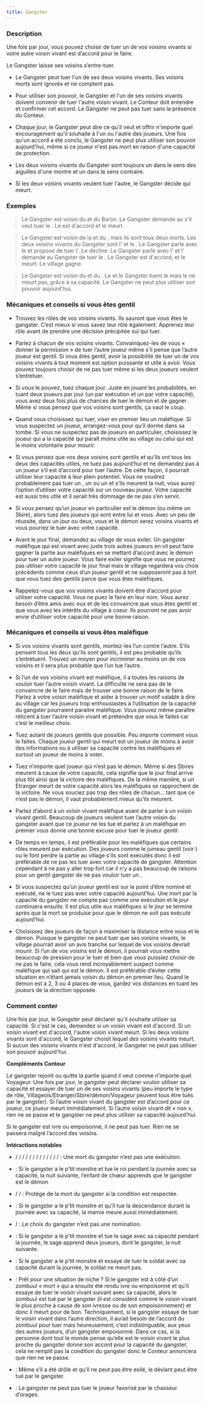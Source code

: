 ```yaml
---
title: Gangster
---
```



<Role GANGSTER header />

### Description

Une fois par jour, vous pouvez choisir de tuer un de vos voisins vivants si votre autre voisin vivant est d’accord pour le faire.

Le Gangster laisse ses voisins s’entre-tuer. 

-   Le Gangster peut tuer l'un de ses deux voisins vivants. Ses voisins morts sont ignorés et ne comptent pas. 

-   Pour utiliser son pouvoir, le Gangster et l'un de ses voisins vivants doivent convenir de tuer l'autre voisin vivant. Le Conteur doit entendre et confirmer cet accord. Le Gangster ne peut pas tuer sans la présence du Conteur. 

-   Chaque jour, le Gangster peut dire ce qu'il veut et offrir n'importe quel encouragement qu'il souhaite à l'un ou l'autre des joueurs. Une fois qu'un accord a été conclu, le Gangster ne peut plus utiliser son pouvoir aujourd'hui, même si ce joueur n'est pas mort en raison d'une capacité de protection. 

-   Les deux voisins vivants du Gangster sont toujours un dans le sens des aiguilles d'une montre et un dans le sens contraire. 

-   Si les deux voisins vivants veulent tuer l'autre, le Gangster décide qui meurt. 

### Exemples

> Le Gangster est voisin du <Role VERTUEUX /> et du Baron. Le Gangster demande au <Role BARON /> s'il veut tuer le <Role VERTUEUX />. Le <Role BARON /> est d'accord et le <Role VERTUEUX /> meurt. 

> Le Gangster est voisin de la <Role FEMME_DE_CHAMBRE /> et du <Role CULTIVATEUR_DE_PAVOT />, mais ils sont tous deux morts. Les deux voisins vivants du Gangster sont l'<Role INGENIEUR /> et le <Role PO />. Le Gangster parle avec le <Role PO /> et propose de tuer l'<Role INGENIEUR />. Le <Role PO /> décline. Le Gangster parle avec l'<Role INGENIEUR /> et l'<Role INGENIEUR /> demande au Gangster de tuer le <Role PO />. Le Gangster est d'accord, et le <Role PO /> meurt. Le village gagne.

> Le Gangster est voisin du <Role FOU /> et du <Role SAGE />. Le <Role SAGE /> et le Gangster tuent le <Role FOU /> mais le <Role FOU /> ne meurt pas, grâce à sa capacité. Le Gangster ne peut plus utiliser son pouvoir aujourd'hui. 

### Mécaniques et conseils si vous êtes gentil

- Trouvez les rôles de vos voisins vivants. Ils sauront que vous êtes le gangster. C’est mieux si vous savez leur rôle également. Apprenez leur rôle avant de prendre une décision précipitée sui qui tuer.

- Parlez à chacun de vos voisins vivants. Convainquez-les de vous « donner la permission » de tuer l’autre joueur même s’il pense que l’autre joueur est gentil. Si vous êtes gentil, avoir la possibilité de tuer un de vos voisins vivants à tout moment est option puissante et utile à avoir. Vous pouvez toujours choisir de ne pas tuer même si les deux joueurs veulent s’entretuer.

- Si vous le pouvez, tuez chaque jour. Juste en jouant les probabilités, en tuant deux joueurs par jour (un par exécution et un par votre capacité), vous avez deux fois plus de chances de tuer le démon et de gagner. Même si vous pensez que vos voisins sont gentils, ça vaut le coup.

- Quand vous choisissez qui tuer, viser en premier lieu un maléfique. Si vous suspectez un joueur, arrangez-vous pour qu’il dorme dans sa tombe. Si vous ne suspectez pas de joueurs en particulier, choisissez le joueur qui a la capacité qui paraît moins utile au village ou celui qui est le moins volontaire pour mourir.

- Si vous pensez que vos deux voisins sont gentils et qu’ils ont tous les deux des capacités utiles, ne tuez pas aujourd’hui et ne demandez pas à un joueur s’il est d’accord pour tuer l’autre. De cette façon, il pourrait utiliser leur capacité à leur plein potentiel. Vous ne voudrez probablement pas tuer un <Role MAIRE />, un <Role SAGE /> ou un <Role ROI /> et s’ils meurent la nuit, vous aurez l’option d’utiliser votre capacité sur un nouveau joueur. Votre capacité est aussi très utile et il serait très dommage de ne pas s’en servir.

- Si vous pensez qu’un joueur en particulier est le démon (ou même un Sbire), alors tuez des joueurs qui sont entre lui et vous. Avec un peu de réussite, dans un jour ou deux, vous et le démon serez voisins vivants et vous pourrez le tuer avec votre capacité.

- Avant le jour final, demandez au village de vous exiler. Un gangster maléfique qui est vivant avec juste trois autres joueurs en vil peut faire gagner la partie aux maléfiques en se mettant d’accord avec le démon pour tuer un autre joueur. Vous faire exiler signifie que vous ne pourrez pas utiliser votre capacité le jour final mais le village regardera vos choix précédents comme ceux d’un joueur gentil et ne supposeront pas à tort que vous tuez des gentils parce que vous êtes maléfiques. 

- Rappelez-vous que vos voisins vivants doivent être d’accord pour utiliser votre capacité. Vous ne puez le faire en leur nom. Vous aurez besoin d’être amis avec eux et de les convaincre que vous êtes gentil et que vous avez les intérêts du village à coeur. Ils pourront ne pas avoir envie d’utiliser votre capacité pour une bonne raison.

### Mécaniques et conseils si vous êtes maléfique

- Si vos voisins vivants sont gentils, montez-les l’un contre l’autre. S’ils pensent tous les deux qu’ils sont gentils, il est peu probable qu’ils s’entretuent. Trouvez un moyen pour incriminer au moins un de vos voisins et il sera plus probable que l’un tue l’autre.

- Si l’un de vos voisins vivant est maléfique, il a toutes les raisons de vouloir tuer l’autre voisin vivant. La difficulté ne sera pas de le convaincre de le faire mais de trouver une bonne raison de le faire. Parlez à votre voisin maléfique et aider à trouver un motif valable à dire au village car les joueurs trop enthousiastes à l’utilisation de la capacité du gangster pourraient paraitre maléfique. Vous pouvez même paraître réticent à tuer l’autre voisin vivant et prétendre que vous le faites car c’est le meilleur choix.

- Tuez autant de joueurs gentils que possible. Peu importe comment vous le faites. Chaque joueur gentil qui meurt est un joueur de moins à avoir des informations ou à utiliser sa capacité contre les maléfiques et surtout un joueur de moins à voter.

- Tuez n’importe quel joueur qui n’est pas le démon. Même si des Sbires meurent à cause de votre capacité, cela signifie que le jour final arrive plus tôt ainsi que la victoire des maléfiques. De la même manière, si un Etranger meurt de votre capacité alors les maléfiques se rapprochent de la victoire. Ne vous souciez pas trop des rôles de chacun… tant que ce n’est pas le démon, il vaut probablement mieux qu’ils meurent.

- Parlez d’abord à un voisin vivant maléfique avant de parler à un voisin vivant gentil. Beaucoup de joueurs veulent tuer l’autre voisin du gangster avant que ce joueur ne les tue et parlez à un maléfique en premier vous donne une bonne excuse pour tuer le joueur gentil.

- De temps en temps, il est préférable pour les maléfiques que certains rôles meurent par exécution. Des joueurs comme le jumeau gentil (voir <Role JUMEAU_MALEFIQUE />) ou le <Role VERTUEUX /> font perdre la partie au village s’ils sont exécutés donc il est préférable de ne pas les tuer avec votre capacité de gangster. Attention cependant à ne pas y aller trop fort car il n’y a pas beaucoup de raisons pour un gentil gangster de ne pas vouloir tuer un <Role VERTUEUX />.

- Si vous suspectez qu’un joueur gentil est sur le point d’être nominé et exécuté, ne le tuez pas avec votre capacité aujourd’hui. Une mort par la capacité du gangster ne compte pas comme une exécution et le jour continuera ensuite. Il est plus utile aux maléfiques si le jour se termine après que la mort se produise pour que le démon ne soit pas exécuté aujourd’hui.

- Choisissez des joueurs de façon à maximiser la distance entre vous et le démon. Puisque le gangster ne peut tuer que ses voisins vivants, le village pourrait avoir un avis tranché sur lequel de vos voisins devrait mourir. Si l’un de vos voisins est le démon, il pourrait vous mettre beaucoup de pression pour le tuer et bien que vous puissiez choisir de ne pas le faire, cela vous rend incroyablement suspect comme maléfique qui sait qui est le démon. Il est préférable d’éviter cette situation en n’étant jamais voisin du démon en premier lieu. Quand le démon est à 2, 3 ou 4 places de vous, gardez vos distances en tuant les joueurs de la direction opposée.

### Comment conter

Une fois par jour, le Gangster peut déclarer qu'il souhaite utiliser sa capacité. Si c'est le cas, demandez si un voisin vivant est d'accord. Si un voisin vivant est d'accord, l'autre voisin vivant meurt. Si les deux voisins vivants sont d'accord, le Gangster choisit lequel des voisins vivants meurt. Si aucun des voisins vivants n'est d'accord, le Gangster ne peut pas utiliser son pouvoir aujourd'hui.

**Compléments Conteur**

Le gangster rejoint ou quitte la partie quand il veut comme n’importe quel Voyageur. Une fois par jour, le gangster peut déclarer vouloir utiliser sa capacité et essayer de tuer un de ses voisins vivants (peu importe le type de rôle, Villageois/Etranger/Sbire/démon/Voyageur peuvent tous être tués par le gangster). Si l’autre voisin vivant du gangster est d’accord pour ce joueur, ce joueur meurt immédiatement. Si l’autre voisin vivant dit « non », rien ne se passe et le gangster ne peut plus utiliser sa capacité aujourd’hui. 

Si le gangster est ivre ou empoisonné, il ne peut pas tuer. Rien ne se passera malgré l’accord des voisins.

**Intéractions notables**

- <Role CANNIBALE /> / <Role CROQUE_MORT /> / <Role DEVIANT /> / <Role MAIRE /> / <Role MENESTREL /> / <Role PACIFISTE /> / <Role VERTUEUX /> / <Role AVOCAT_DU_DIABLE /> / <Role CONSPIRATEUR /> / <Role GOBELIN /> / <Role JUMEAU_MALEFIQUE /> / <Role LEVIATHAN /> / <Role VORTOX /> / <Role BOUC_EMISSAIRE /> :  Une mort du gangster n’est pas une exécution.

- <Role ENFANT_DE_CHOEUR /> : Si le gangster a le p’tit monstre et tue le roi pendant la journée avec sa capacité, la nuit suivante, l’enfant de chœur apprends que le gangster est le démon

- <Role FOU /> / <Role HERBORISTE /> / <Role MARIN /> : Protège de la mort du gangster si la condition est respectée.

- <Role MAMIE /> : Si le gangster a le p’tit monstre et qu’il tue la descendance durant la journée avec sa capacité, la mamie meure aussi immédiatement.

- <Role PUCELLE /> / <Role SORCIERE /> : Le choix du gangster n’est pas une nomination.

- <Role SAGE /> : Si le gangster a le p’tit monstre et tue le sage avec sa capacité pendant la journée, le sage apprend deux joueurs, dont le gangster, la nuit suivante. 

- <Role SOLDAT /> : Si le gangster a le p’tit monstre et essaye de tuer le soldat avec sa capacité durant la journée, le soldat ne meurt pas.

- <Role ZOMBUUL />: Prêt pour une situation de niche ? Si le gangster est à côté d’un zombuul « mort » qui a ensuite été rendu ivre ou empoisonné et qu’il essaye de tuer le voisin vivant suivant avec sa capacité, alors le zombuul est tué par le gangster (il est considéré comme le voisin vivant le plus proche à cause de son ivresse ou de son empoisonnement) et donc il meurt pour de bon.
Techniquement, si le gangster essaye de tuer le voisin vivant dans l’autre direction, il aurait besoin de l’accord du zombuul pour tuer mais heureusement, c’est indistinguable, aux yeux des autres joueurs, d’un gangster empoisonné. Dans ce cas, si la personne dont tout le monde pense qu’elle est le voisin vivant le plus proche du gangster donne son accord pour la capacité du gangster, cela ne remplit pas la condition du gangster donc le Conteur annoncera que rien ne se passe.

- <Role DEVIANT /> : Même s’il a été drôle et qu’il ne peut pas être exilé, le déviant peut être tué par le gangster.

- <Fabled CHASSEUR_D_ORAGES /> : Le gangster ne peut pas tuer le joueur favorisé par le chasseur d’orages.
